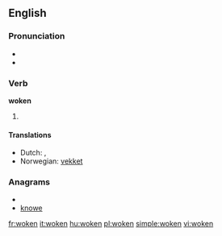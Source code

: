 ==English==

===Pronunciation===
* {{IPA|/'wɔʊkən/}}
* {{rhymes|əʊkən}}

===Verb===
'''woken'''

# {{past participle of| [[wake]]}}

====Translations====
* Dutch: {{t-|nl|ontwaakt}}, {{t-|nl|gewekt}}
* Norwegian: [[vekket]]

===Anagrams===
* {{alphagram|eknow}}
* [[knowe#English|knowe]]

[[fr:woken]]
[[it:woken]]
[[hu:woken]]
[[pl:woken]]
[[simple:woken]]
[[vi:woken]]
